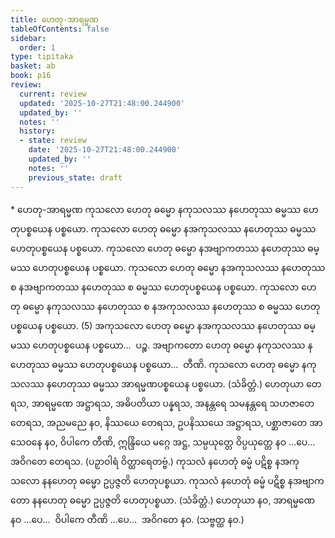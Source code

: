 ```yaml
---
title: ဟေတု-အာရမ္မဏ
tableOfContents: false
sidebar:
  order: 1
type: tipitaka
basket: ab
book: p16
review:
  current: review
  updated: '2025-10-27T21:48:00.244900'
  updated_by: ''
  notes: ''
  history:
  - state: review
    date: '2025-10-27T21:48:00.244900'
    updated_by: ''
    notes: ''
    previous_state: draft
---
```



<ReviewStatus review={frontmatter.review} showDetails={true} />

<HypothesisAnnotation frontmatter={frontmatter} />

<DynamicBreadcrumb />

<Paragraph type="center" book="p16">
* ဟေတု-အာရမ္မဏ
</Paragraph>

<Division number="3" book="p16" e="ch" v="40" p="246">

<Paragraph number="9" book="p16">
ကုသလော ဟေတု ဓမ္မော နကုသလဿ နဟေတုဿ ဓမ္မဿ ဟေတုပစ္စယေန ပစ္စယော. ကုသလော ဟေတု ဓမ္မော နအကုသလဿ နဟေတုဿ ဓမ္မဿ ဟေတုပစ္စယေန ပစ္စယော. ကုသလော ဟေတု ဓမ္မော နအဗျာကတဿ နဟေတုဿ ဓမ္မဿ ဟေတုပစ္စယေန ပစ္စယော. ကုသလော ဟေတု ဓမ္မော နအကုသလဿ နဟေတုဿ စ နအဗျာကတဿ နဟေတုဿ စ ဓမ္မဿ ဟေတုပစ္စယေန ပစ္စယော. ကုသလော ဟေတု ဓမ္မော နကုသလဿ နဟေတုဿ စ နအကုသလဿ နဟေတုဿ စ ဓမ္မဿ ဟေတုပစ္စယေန ပစ္စယော. (5)
</Paragraph>

<Paragraph number="10" book="p16">
အကုသလော ဟေတု ဓမ္မော နအကုသလဿ နဟေတုဿ ဓမ္မဿ ဟေတုပစ္စယေန ပစ္စယော…  ပဉ္စ.
</Paragraph>

<Paragraph number="11" book="p16">
အဗျာကတော ဟေတု ဓမ္မော နကုသလဿ နဟေတုဿ ဓမ္မဿ ဟေတုပစ္စယေန ပစ္စယော…  တီဏိ.
</Paragraph>

<Paragraph number="12" book="p16">
ကုသလော ဟေတု ဓမ္မော နကုသလဿ နဟေတုဿ ဓမ္မဿ အာရမ္မဏပစ္စယေန ပစ္စယော. (သံခိတ္တံ.)
</Paragraph>

</Division>
<Division number="4" book="p16" e="ch" v="40" p="246">

<Paragraph number="13" book="p16">
ဟေတုယာ တေရသ, အာရမ္မဏေ အဋ္ဌာရသ, အဓိပတိယာ ပန္နရသ, အနန္တရေ သမနန္တရေ သဟဇာတေ တေရသ, အညမညေ နဝ, နိဿယေ တေရသ, ဥပနိဿယေ အဋ္ဌာရသ, ပစ္ဆာဇာတေ အာသေဝနေ နဝ, ဝိပါကေ တီဏိ, ဣန္ဒြိယေ မဂ္ဂေ အဋ္ဌ, သမ္ပယုတ္တေ ဝိပ္ပယုတ္တေ နဝ …ပေ…  အဝိဂတေ တေရသ. (ပဉှာဝါရံ ဝိတ္ထာရေတဗ္ဗံ.)
</Paragraph>

</Division>
<Division number="5" book="p16" e="ch" v="40" p="247">

<Paragraph number="14" book="p16">
ကုသလံ နဟေတုံ ဓမ္မံ ပဋိစ္စ နအကုသလော နနဟေတု ဓမ္မော ဥပ္ပဇ္ဇတိ ဟေတုပစ္စယာ. ကုသလံ နဟေတုံ ဓမ္မံ ပဋိစ္စ နအဗျာကတော နနဟေတု ဓမ္မော ဥပ္ပဇ္ဇတိ ဟေတုပစ္စယာ. (သံခိတ္တံ.)
</Paragraph>

<Paragraph number="15" book="p16">
ဟေတုယာ နဝ, အာရမ္မဏေ နဝ …ပေ…  ဝိပါကေ တီဏိ …ပေ…  အဝိဂတေ နဝ. (သဗ္ဗတ္ထ နဝ.)
</Paragraph>
</Division>